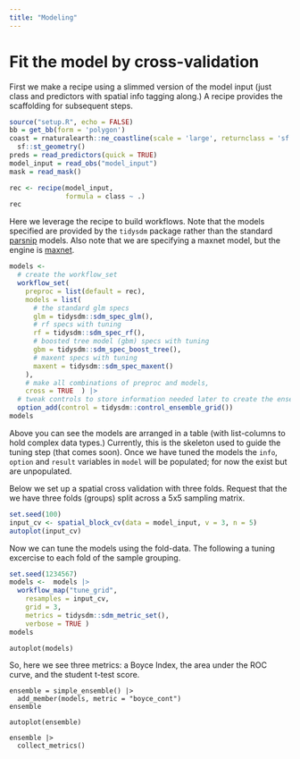 ```yaml
---
title: "Modeling"
---
```



# Fit the model by cross-validation

First we make a recipe using a slimmed version of the model input (just class and predictors with spatial info tagging along.)  A recipe provides the scaffolding for subsequent steps.

```r
source("setup.R", echo = FALSE)
bb = get_bb(form = 'polygon')
coast = rnaturalearth::ne_coastline(scale = 'large', returnclass = 'sf') |>
  sf::st_geometry()
preds = read_predictors(quick = TRUE)
model_input = read_obs("model_input")
mask = read_mask()
```

```r

rec <- recipe(model_input,
              formula = class ~ .)
rec
```

Here we leverage the recipe to build workflows. Note that the models specified are provided by the `tidysdm` package rather than the standard [parsnip](https://parsnip.tidymodels.org/) models.  Also note that we are specifying a maxnet model, but the engine is [maxnet](https://github.com/mrmaxent/maxnet).

```r
models <-
  # create the workflow_set
  workflow_set(
    preproc = list(default = rec),
    models = list(
      # the standard glm specs
      glm = tidysdm::sdm_spec_glm(),
      # rf specs with tuning
      rf = tidysdm::sdm_spec_rf(),
      # boosted tree model (gbm) specs with tuning
      gbm = tidysdm::sdm_spec_boost_tree(),
      # maxent specs with tuning
      maxent = tidysdm::sdm_spec_maxent()
    ),
    # make all combinations of preproc and models,
    cross = TRUE  ) |>
  # tweak controls to store information needed later to create the ensemble
  option_add(control = tidysdm::control_ensemble_grid())
models
```

Above you can see the models are arranged in a table (with list-columns to hold complex data types.) Currently, this is the skeleton used to guide the tuning step (that comes soon). Once we have tuned the models the `info`, `option` and `result` variables in `model` will be populated; for now the exist but are unpopulated.

Below we set up a spatial cross validation with three folds. Request that the we have three folds (groups) split across a 5x5 sampling matrix.

```r
set.seed(100)
input_cv <- spatial_block_cv(data = model_input, v = 3, n = 5)
autoplot(input_cv)
```

Now we can tune the models using the fold-data. The following a tuning excercise to each fold of the sample grouping.

```r
set.seed(1234567)
models <-  models |>
  workflow_map("tune_grid",
    resamples = input_cv, 
    grid = 3,
    metrics = tidysdm::sdm_metric_set(), 
    verbose = TRUE )
models
```

```
autoplot(models)
```
So, here we see three metrics: a Boyce Index, the area under the ROC curve, and the student t-test score.  


```
ensemble = simple_ensemble() |>
  add_member(models, metric = "boyce_cont")
ensemble
```

```
autoplot(ensemble)
```
```
ensemble |> 
  collect_metrics() 
```
